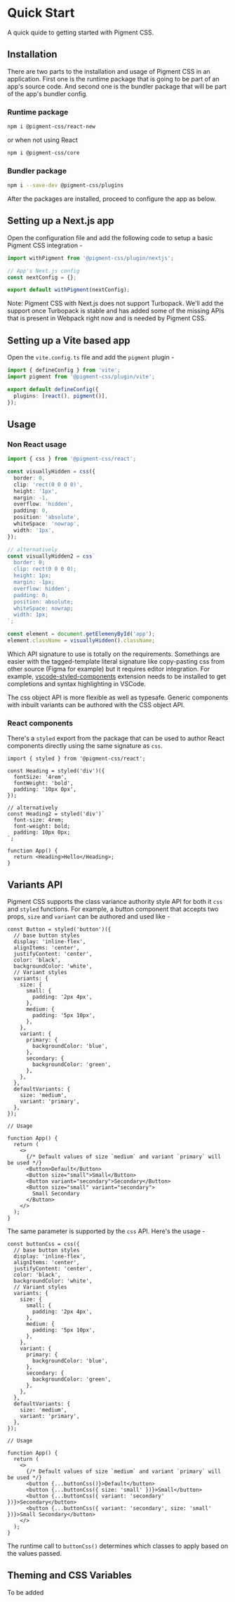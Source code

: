 # Quick Start

<Subtitle>A quick quide to getting started with Pigment CSS.</Subtitle>
<Meta name="description" content="A quick quide to getting started with Pigment CSS." />

## Installation

There are two parts to the installation and usage of Pigment CSS in an application. First one is the runtime package that is going to be part of an app's source code. And second one is the bundler package that will be part of the app's bundler config.

### Runtime package

```bash title="Terminal"
npm i @pigment-css/react-new
```

or when not using React

```bash title="Terminal"
npm i @pigment-css/core
```

### Bundler package

```bash title="Terminal"
npm i --save-dev @pigment-css/plugins
```

After the packages are installed, proceed to configure the app as below.

## Setting up a Next.js app

Open the configuration file and add the following code to setup a basic Pigment CSS integration -

```ts title="next.config.ts"
import withPigment from '@pigment-css/plugin/nextjs';

// App's Next.js config
const nextConfig = {};

export default withPigment(nextConfig);
```

Note: Pigment CSS with Next.js does not support Turbopack. We'll add the support once Turbopack is stable and has added some of the missing APIs that is present in Webpack right now and is needed by Pigment CSS.

## Setting up a Vite based app

Open the `vite.config.ts` file and add the `pigment` plugin -

```ts title="vite.config.ts"
import { defineConfig } from 'vite';
import pigment from '@pigment-css/plugin/vite';

export default defineConfig({
  plugins: [react(), pigment()],
});
```

## Usage

### Non React usage

```ts title="App.ts"
import { css } from '@pigment-css/react';

const visuallyHidden = css({
  border: 0,
  clip: 'rect(0 0 0 0)',
  height: '1px',
  margin: -1,
  overflow: 'hidden',
  padding: 0,
  position: 'absolute',
  whiteSpace: 'nowrap',
  width: '1px',
});

// alternatively
const visuallyHidden2 = css`
  border: 0;
  clip: rect(0 0 0 0);
  height: 1px;
  margin: -1px;
  overflow: hidden';
  padding: 0;
  position: absolute;
  whiteSpace: nowrap;
  width: 1px;
`;

const element = document.getElemenyById('app');
element.className = visuallyHidden().className;
```

Which API signature to use is totally on the requirements. Somethings are easier with the tagged-template literal signature like copy-pasting css from other source (Figma for example) but it requires editor integration. For example, [vscode-styled-components](https://marketplace.visualstudio.com/items?itemName=styled-components.vscode-styled-components) extension needs to be installed to get completions and syntax highlighting in VSCode.

The css object API is more flexible as well as typesafe. Generic components with inbuilt variants can be authored with the CSS object API.

### React components

There's a `styled` export from the package that can be used to author React components directly using the same signature as `css`.

```tsx
import { styled } from '@pigment-css/react';

const Heading = styled('div')({
  fontSize: '4rem',
  fontWeight: 'bold',
  padding: '10px 0px',
});

// alternatively
const Heading2 = styled('div')`
  font-size: 4rem;
  font-weight: bold;
  padding: 10px 0px;
`;

function App() {
  return <Heading>Hello</Heading>;
}
```

## Variants API

Pigment CSS supports the class variance authority style API for both it `css` and `styled` functions. For example, a button component that accepts two props, `size` and `variant` can be authored and used like -

```tsx
const Button = styled('button')({
  // base button styles
  display: 'inline-flex',
  alignItems: 'center',
  justifyContent: 'center',
  color: 'black',
  backgroundColor: 'white',
  // Variant styles
  variants: {
    size: {
      small: {
        padding: '2px 4px',
      },
      medium: {
        padding: '5px 10px',
      },
    },
    variant: {
      primary: {
        backgroundColor: 'blue',
      },
      secondary: {
        backgroundColor: 'green',
      },
    },
  },
  defaultVariants: {
    size: 'medium',
    variant: 'primary',
  },
});

// Usage

function App() {
  return (
    <>
      {/* Default values of size `medium` and variant `primary` will be used */}
      <Button>Default</Button>
      <Button size="small">Small</Button>
      <Button variant="secondary">Secondary</Button>
      <Button size="small" variant="secondary">
        Small Secondary
      </Button>
    </>
  );
}
```

The same parameter is supported by the `css` API. Here's the usage -

```tsx
const buttonCss = css({
  // base button styles
  display: 'inline-flex',
  alignItems: 'center',
  justifyContent: 'center',
  color: 'black',
  backgroundColor: 'white',
  // Variant styles
  variants: {
    size: {
      small: {
        padding: '2px 4px',
      },
      medium: {
        padding: '5px 10px',
      },
    },
    variant: {
      primary: {
        backgroundColor: 'blue',
      },
      secondary: {
        backgroundColor: 'green',
      },
    },
  },
  defaultVariants: {
    size: 'medium',
    variant: 'primary',
  },
});

// Usage

function App() {
  return (
    <>
      {/* Default values of size `medium` and variant `primary` will be used */}
      <button {...buttonCss()}>Default</button>
      <button {...buttonCss({ size: 'small' })}>Small</button>
      <button {...buttonCss({ variant: 'secondary' })}>Secondary</button>
      <button {...buttonCss({ variant: 'secondary', size: 'small' })}>Small Secondary</button>
    </>
  );
}
```

The runtime call to `buttonCss()` determines which classes to apply based on the values passed.

## Theming and CSS Variables

To be added
